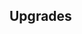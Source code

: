 {{Building
| name = Fuel Pump
| image = N/A
| category = {{BuildingCategory|category=Advanced Production}}
| cycle = 2s
| capacity = N/A
| produce_per_cycle = 1 {{RessourceIcon|type=fuel}}
| consume_per_cycle = 1 {{RessourceIcon|type=water}}, 1 {{RessourceIcon|type=wood}}
| build_cost = 100 {{RessourceIcon|type=wood}}, 100 {{RessourceIcon|type=ore}}, 50 {{RessourceIcon|type=metal}}
| description = Produces Fuel.
}}

== Upgrades ==
{{Upgrade
| name = Production speed
| description = Boosts production by 30%.
}}
{{Upgrade
| name = Gifts of the earth
| description = Receive a 20% chance of producing a random extra resource.
}}